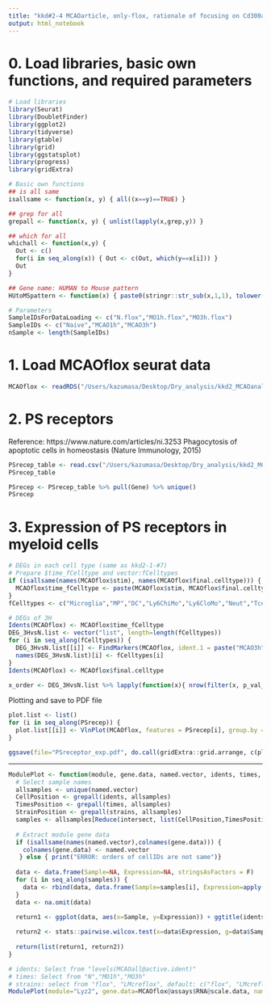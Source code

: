 ```yaml
---
title: "kkd#2-4 MCAOarticle, only-flox, rationale of focusing on Cd300a"
output: html_notebook
---
```


# 0. Load libraries, basic own functions, and required parameters
```r
# Load libraries
library(Seurat)
library(DoubletFinder)
library(ggplot2)
library(tidyverse)
library(gtable)
library(grid)
library(ggstatsplot)
library(progress)
library(gridExtra)

# Basic own functions
## is all same
isallsame <- function(x, y) { all((x==y)==TRUE) }

## grep for all
grepall <- function(x, y) { unlist(lapply(x,grep,y)) }

## which for all
whichall <- function(x,y) {
  Out <- c()
  for(i in seq_along(x)) { Out <- c(Out, which(y==x[i])) }
  Out
}

## Gene name: HUMAN to Mouse pattern
HUtoMSpattern <- function(x) { paste0(stringr::str_sub(x,1,1), tolower(stringr::str_sub(x,2,-1))) }

# Parameters
SampleIDsForDataLoading <- c("N.flox","MO1h.flox","MO3h.flox")
SampleIDs <- c("Naive","MCAO1h","MCAO3h")
nSample <- length(SampleIDs)
```

# 1. Load MCAOflox seurat data
```r
MCAOflox <- readRDS("/Users/kazumasa/Desktop/Dry_analysis/kkd2_MCAOanalysis_forArticle/MCAOflox_021520.rds")
```

# 2. PS receptors
Reference: https://www.nature.com/articles/ni.3253
Phagocytosis of apoptotic cells in homeostasis (Nature Immunology, 2015)

```r
PSrecep_table <- read.csv("/Users/kazumasa/Desktop/Dry_analysis/kkd2_MCAOanalysis_forArticle/PSreceptors.csv", header = T, stringsAsFactors = F)
PSrecep_table
```

```r
PSrecep <- PSrecep_table %>% pull(Gene) %>% unique()
PSrecep
```


# 3. Expression of PS receptors in myeloid cells

```r
# DEGs in each cell type (same as kkd2-1-#7)
# Prepare $time_fCelltype and vector:fCelltypes
if (isallsame(names(MCAOflox$stim), names(MCAOflox$final.celltype))) {
  MCAOflox$time_fCelltype <- paste(MCAOflox$stim, MCAOflox$final.celltype, sep = "_")
}
fCelltypes <- c("Microglia","MP","DC","Ly6ChiMo","Ly6CloMo","Neut","Tcell","Bcell","NK","ILC","Prolif")

# DEGs of 3H
Idents(MCAOflox) <- MCAOflox$time_fCelltype
DEG_3HvsN.list <- vector("list", length=length(fCelltypes))
for (i in seq_along(fCelltypes)) {
  DEG_3HvsN.list[[i]] <- FindMarkers(MCAOflox, ident.1 = paste("MCAO3h",fCelltypes[i],sep = "_"), ident.2 = paste("Naive",fCelltypes[i],sep = "_"))
  names(DEG_3HvsN.list)[i] <- fCelltypes[i]
}
Idents(MCAOflox) <- MCAOflox$final.celltype

x_order <- DEG_3HvsN.list %>% lapply(function(x){ nrow(filter(x, p_val_adj < 0.05)) }) %>% unlist() %>% sort(decreasing=T) %>% names()
```

Plotting and save to PDF file
```r
plot.list <- list()
for (i in seq_along(PSrecep)) {
  plot.list[[i]] <- VlnPlot(MCAOflox, features = PSrecep[i], group.by = "final.celltype", pt.size = 0, cols=rep("grey",length=11), ) + scale_x_discrete(limits=x_order) + stat_summary(fun.y = mean, geom='point', size = 15, colour = "black", shape=95) + theme(legend.position = "none", axis.title = element_blank())
}

ggsave(file="PSreceptor_exp.pdf", do.call(gridExtra::grid.arrange, c(plot.list, nrow = 3)), height = 12, width = 20)
```







------------

```r
ModulePlot <- function(module, gene.data, named.vector, idents, times, strains=c("flox", "LMcreflox"), limits=F, ymin, ymax, p.adjust.method="bonferroni"){
  # Select sample names
  allsamples <- unique(named.vector)
  CellPosition <- grepall(idents, allsamples)
  TimesPosition <- grepall(times, allsamples)
  StrainPosition <- grepall(strains, allsamples)
  samples <- allsamples[Reduce(intersect, list(CellPosition,TimesPosition,StrainPosition))]
  
  # Extract module gene data
  if (isallsame(names(named.vector),colnames(gene.data))) { 
    colnames(gene.data) <- named.vector 
   } else { print("ERROR: orders of cellIDs are not same")}
  
  data <- data.frame(Sample=NA, Expression=NA, stringsAsFactors = F)
  for (i in seq_along(samples)) {
    data <- rbind(data, data.frame(Sample=samples[i], Expression=apply(gene.data[module,which(colnames(gene.data)==samples[i])], MARGIN = 2, mean)))
  }
  data <- na.omit(data)
  
  return1 <- ggplot(data, aes(x=Sample, y=Expression)) + ggtitle(idents) + geom_violin(scale="width") + scale_x_discrete(limits=samples,   label=unlist(lapply(strsplit(samples,"_"),head,n=1))) + stat_summary(fun.y = mean, geom='point', size = 15, colour = "black", shape=95) + theme(legend.position="none", axis.title.x =element_blank(), title =element_text(size=13, face='bold'), axis.title.y = element_text(size=12, face='plain'), axis.text.x = element_text(size=12, angle = 45, hjust = 1))  + theme_classic() + if(limits){ylim(ymin,ymax)}else{}

  return2 <- stats::pairwise.wilcox.test(x=data$Expression, g=data$Sample, paired=F, p.adjust.method=p.adjust.method)
  
  return(list(return1, return2))
}
```


```r
# idents: Select from "levels(MCAOall@active.ident)"
# times: Select from "N","MO1h","MO3h"
# strains: select from "flox", "LMcreflox", default: c("flox", "LMcreflox")
ModulePlot(module="Lyz2", gene.data=MCAOflox@assays$RNA@scale.data, named.vector=MCAOall$timepoint_strain_final.celltype, idents="Microglia", times=c("0h","1h","3h"), limits=F, ymin=-0.5, ymax=2)
```





